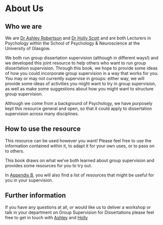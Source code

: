 # About Us {#about_us}

## Who we are

We are [Dr Ashley Robertson](https://www.gla.ac.uk/schools/psychologyneuroscience/staff/ashleyrobertson/){target="_blank"} and [Dr Holly Scott](https://www.gla.ac.uk/schools/psychologyneuroscience/staff/hollyscott/){target="_blank"} and are both Lecturers in Psychology within the School of Psychology & Neuroscience at the University of Glasgow.  

We both run group dissertation supervision (although in different ways!) and we developed this joint resource to help others who want to run group dissertation supervision.  Through this book, we hope to provide some ideas of how you could incorporate group supervision in a way that works for you. You may or may not currently supervise in groups: either way, we will provide some ideas of activities you might want to try in group supervision, as well as make some suggestions about how you might want to structure group supervision.  

Although we come from a background of Psychology, we have purposely kept this resource general and open, so that it could apply to dissertation supervision across many disciplines.

## How to use the resource

This resource can be used however you want! Please feel free to use the information contained within it, to adapt it for your own uses, or to pass on to others.  

This book draws on what we’ve both learned about group supervision and provides some resources for you to try out.  

In [Appendix B](#appendix_b), you will also find a list of resources that might be useful for you in your supervision. 

## Further information

If you have any questions at all, or would like us to deliver a workshop or talk in your department on Group Supervision for Dissertations please feel free to get in touch with [Ashley](mailto:ashley.robertson@glasgow.ac.uk){target="_blank"} and [Holly](mailto:holly.scott@glasgow.ac.uk){target="_blank"} 


